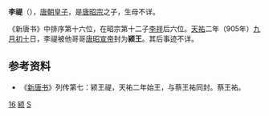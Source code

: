 '''李禔'''（{{bd|?||?|}}），[[唐朝|唐朝]][[皇子|皇子]]，是[[唐昭宗|唐昭宗]]之子，生母不详。

《新唐书》中排序第十六位，在昭宗第十二子[[李祥_(瓊王)|李祥]]后六位。[[天祐_(唐朝)|天祐]]二年（905年）[[九月初十|九月初十]]日，李禔被他哥哥[[唐昭宣帝|唐昭宣帝]]封为'''颍王'''。其后事迹不详。

==参考资料==
*《[[新唐书|新唐书]]》列传第七：颍王禔，天祐二年始王，与蔡王祐同封。蔡王祐。


[[Category:唐昭宗皇子|16]]
[[Category:唐朝宗室国王|颍]]
[[Category:李姓|S]]